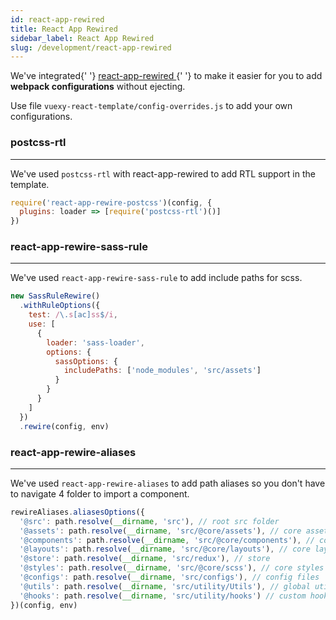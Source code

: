 ---
id: react-app-rewired
title: React App Rewired
sidebar_label: React App Rewired
slug: /development/react-app-rewired
---

<p>
  We've integrated{' '}
  <a href='https://github.com/timarney/react-app-rewired' target='_blank'>
    react-app-rewired
  </a>{' '}
  to make it easier for you to add <strong>webpack configurations</strong> without ejecting.
</p>

<p>
  Use file <code>vuexy-react-template/config-overrides.js</code> to add your own configurations.
</p>

### postcss-rtl

---

<p>
  We've used <code>postcss-rtl</code> with react-app-rewired to add RTL support in the template.
</p>

```js
require('react-app-rewire-postcss')(config, {
  plugins: loader => [require('postcss-rtl')()]
})
```

### react-app-rewire-sass-rule

---

<p>
  We've used <code>react-app-rewire-sass-rule</code> to add include paths for scss.
</p>

```js
new SassRuleRewire()
  .withRuleOptions({
    test: /\.s[ac]ss$/i,
    use: [
      {
        loader: 'sass-loader',
        options: {
          sassOptions: {
            includePaths: ['node_modules', 'src/assets']
          }
        }
      }
    ]
  })
  .rewire(config, env)
```

### react-app-rewire-aliases

---

<p>
  We've used <code>react-app-rewire-aliases</code> to add path aliases so you don't have to navigate 4 folder to import
  a component.
</p>

```js
rewireAliases.aliasesOptions({
  '@src': path.resolve(__dirname, 'src'), // root src folder
  '@assets': path.resolve(__dirname, 'src/@core/assets'), // core assets
  '@components': path.resolve(__dirname, 'src/@core/components'), // core components
  '@layouts': path.resolve(__dirname, 'src/@core/layouts'), // core layouts
  '@store': path.resolve(__dirname, 'src/redux'), // store
  '@styles': path.resolve(__dirname, 'src/@core/scss'), // core styles
  '@configs': path.resolve(__dirname, 'src/configs'), // config files
  '@utils': path.resolve(__dirname, 'src/utility/Utils'), // global utils
  '@hooks': path.resolve(__dirname, 'src/utility/hooks') // custom hooks
})(config, env)
```
